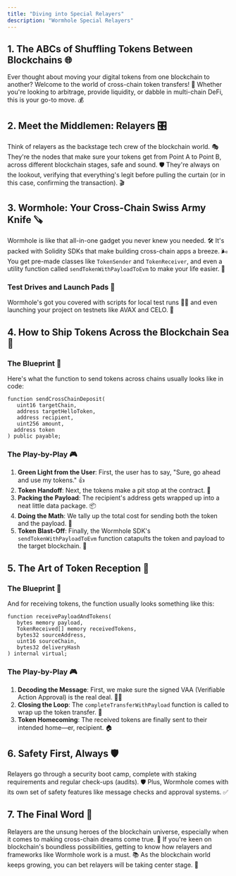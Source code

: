 ```yaml
---
title: "Diving into Special Relayers"
description: "Wormhole Special Relayers"
---
```


## 1. The ABCs of Shuffling Tokens Between Blockchains 🌐

Ever thought about moving your digital tokens from one blockchain to another? Welcome to the world of cross-chain token transfers! 🚀 Whether you're looking to arbitrage, provide liquidity, or dabble in multi-chain DeFi, this is your go-to move. 💰

## 2. Meet the Middlemen: Relayers 🎛️

Think of relayers as the backstage tech crew of the blockchain world. 🎭 They're the nodes that make sure your tokens get from Point A to Point B, across different blockchain stages, safe and sound. 🛡️ They're always on the lookout, verifying that everything's legit before pulling the curtain (or in this case, confirming the transaction). 🎬

## 3. Wormhole: Your Cross-Chain Swiss Army Knife 🪚

Wormhole is like that all-in-one gadget you never knew you needed. 🛠️ It's packed with Solidity SDKs that make building cross-chain apps a breeze. 🌬️ You get pre-made classes like `TokenSender` and `TokenReceiver`, and even a utility function called `sendTokenWithPayloadToEvm` to make your life easier. 🎉

### Test Drives and Launch Pads 🚀

Wormhole's got you covered with scripts for local test runs 🏃‍♀️ and even launching your project on testnets like AVAX and CELO. 🚀

## 4. How to Ship Tokens Across the Blockchain Sea 🚢

### The Blueprint 📜

Here's what the function to send tokens across chains usually looks like in code:

```solidity
function sendCrossChainDeposit(
   uint16 targetChain,
   address targetHelloToken,
   address recipient,
   uint256 amount,
  address token
) public payable;
```
### The Play-by-Play 🎮

1. **Green Light from the User**: First, the user has to say, "Sure, go ahead and use my tokens." 👍
2. **Token Handoff**: Next, the tokens make a pit stop at the contract. 🤝
3. **Packing the Payload**: The recipient's address gets wrapped up into a neat little data package. 📦
4. **Doing the Math**: We tally up the total cost for sending both the token and the payload. 🧮
5. **Token Blast-Off**: Finally, the Wormhole SDK's `sendTokenWithPayloadToEvm` function catapults the token and payload to the target blockchain. 🚀

## 5. The Art of Token Reception 🎨

### The Blueprint 📜

And for receiving tokens, the function usually looks something like this:

```solidity
function receivePayloadAndTokens(
   bytes memory payload,
   TokenReceived[] memory receivedTokens,
   bytes32 sourceAddress,
   uint16 sourceChain,
   bytes32 deliveryHash
) internal virtual;
```

### The Play-by-Play 🎮

1. **Decoding the Message**: First, we make sure the signed VAA (Verifiable Action Approval) is the real deal. 🕵️‍♂️
2. **Closing the Loop**: The `completeTransferWithPayload` function is called to wrap up the token transfer. 🔄
3. **Token Homecoming**: The received tokens are finally sent to their intended home—er, recipient. 🏠

## 6. Safety First, Always 🛡️

Relayers go through a security boot camp, complete with staking requirements and regular check-ups (audits). 🛡️ Plus, Wormhole comes with its own set of safety features like message checks and approval systems. ✅

## 7. The Final Word 📝

Relayers are the unsung heroes of the blockchain universe, especially when it comes to making cross-chain dreams come true. 🌈 If you're keen on blockchain's boundless possibilities, getting to know how relayers and frameworks like Wormhole work is a must. 📚 As the blockchain world keeps growing, you can bet relayers will be taking center stage. 🌟